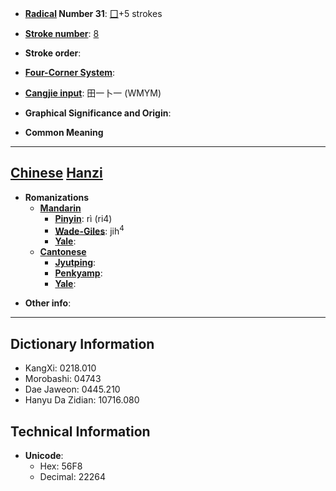 * '''[[Wiktionary:Chinese radical index| Radical]] Number 31''': [[Wiktionary:Chinese radical index 囗|囗]]+5 strokes

* '''[[Wiktionary:Chinese total strokes index|Stroke number]]''': [[Wiktionary:Chinese total strokes index 8|8]]

* '''Stroke order''': 

* '''[[Wiktionary:Chinese four corner index|Four-Corner System]]''': 

* '''[[Wiktionary:Chinese Cangjie index|Cangjie input]]''': 田一卜一 (WMYM)

* '''Graphical Significance and Origin''': 

* '''Common Meaning'''

----

== [[Chinese]] [[Hanzi]] ==

* '''Romanizations'''
** '''[[Mandarin]]'''
*** '''[[Pinyin]]''': rì (ri4)
*** '''[[Wade-Giles]]''': jih<sup>4</sup>
*** '''[[Yale]]''': 
** '''[[Cantonese]]'''
*** '''[[Jyutping]]''':
*** '''[[Penkyamp]]''': 
*** '''[[Yale]]''': 

* '''Other info''': 

----

== Dictionary Information ==

* KangXi: 0218.010
* Morobashi: 04743
* Dae Jaweon: 0445.210
* Hanyu Da Zidian: 10716.080

== Technical Information ==

* '''Unicode''':
** Hex: 56F8
** Decimal: 22264